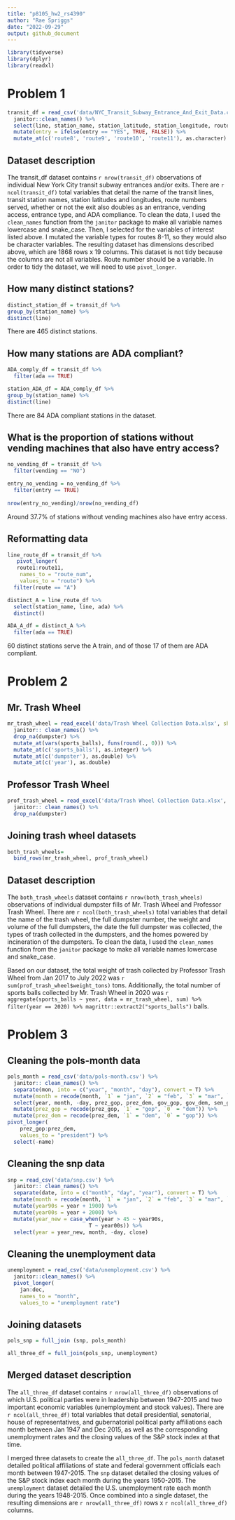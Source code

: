 ```yaml
---
title: "p8105_hw2_rs4390"
author: "Rae Spriggs"
date: "2022-09-29"
output: github_document
---
```


```r
library(tidyverse)
library(dplyr)
library(readxl)
```

# Problem 1

```r
transit_df = read_csv('data/NYC_Transit_Subway_Entrance_And_Exit_Data.csv') %>% 
  janitor::clean_names() %>% 
  select(line, station_name, station_latitude, station_longitude, route1:route11, entry, vending, entrance_type, ada) %>% 
  mutate(entry = ifelse(entry == "YES", TRUE, FALSE)) %>%
  mutate_at(c('route8', 'route9', 'route10', 'route11'), as.character) 

```

## Dataset description 

The transit_df dataset contains `r nrow(transit_df)` observations of individual New York City transit subway entrances and/or exits. There are `r ncol(transit_df)` total variables that detail the name of the transit lines, transit station names, station latitudes and longitudes, route numbers served, whether or not the exit also doubles as an entrance, vending access, entrance type, and ADA compliance. To clean the data, I used the `clean_names` function from the `janitor` package to make all variable names lowercase and snake_case. Then, I selected for the variables of interest listed above. I mutated the variable types for routes 8-11, so they would also be character variables. The resulting dataset has dimensions described above, which are 1868 rows x 19 columns. This dataset is not tidy because the columns are not all variables. Route number should be a variable. In order to tidy the dataset, we will need to use `pivot_longer`. 

## How many distinct stations? 

```r
distinct_station_df = transit_df %>% 
group_by(station_name) %>% 
distinct(line)
```

There are 465 distinct stations.

## How many stations are ADA compliant? 

```r
ADA_comply_df = transit_df %>% 
  filter(ada == TRUE)

station_ADA_df = ADA_comply_df %>% 
group_by(station_name) %>% 
distinct(line)
```

There are 84 ADA compliant stations in the dataset. 

## What is the proportion of stations without vending machines that also have entry access? 
```r
no_vending_df = transit_df %>% 
  filter(vending == "NO")

entry_no_vending = no_vending_df %>% 
  filter(entry == TRUE)
  
nrow(entry_no_vending)/nrow(no_vending_df)
```
Around 37.7% of stations without vending machines also have entry access. 

## Reformatting data 

```r
line_route_df = transit_df %>% 
   pivot_longer(
   route1:route11,
    names_to = "route_num",
    values_to = "route") %>% 
  filter(route == "A")

distinct_A = line_route_df %>% 
  select(station_name, line, ada) %>% 
  distinct() 

ADA_A_df = distinct_A %>% 
  filter(ada == TRUE)
```
60 distinct stations serve the A train, and of those 17 of them are ADA compliant. 

# Problem 2 

## Mr. Trash Wheel
```r
mr_trash_wheel = read_excel('data/Trash Wheel Collection Data.xlsx', sheet = "Mr. Trash Wheel", range = "A2:O550") %>% 
  janitor:: clean_names() %>% 
  drop_na(dumpster) %>% 
  mutate_at(vars(sports_balls), funs(round(., 0))) %>% 
  mutate_at(c('sports_balls'), as.integer) %>% 
  mutate_at(c('dumpster'), as.double) %>% 
  mutate_at(c('year'), as.double)
```

## Professor Trash Wheel 
```r
prof_trash_wheel = read_excel('data/Trash Wheel Collection Data.xlsx', sheet = "Professor Trash Wheel", range = "A2:N97") %>% 
  janitor:: clean_names() %>% 
  drop_na(dumpster)
```

## Joining trash wheel datasets 
```r
both_trash_wheels= 
  bind_rows(mr_trash_wheel, prof_trash_wheel)
```

## Dataset description 

The `both_trash_wheels` dataset contains `r nrow(both_trash_wheels)` observations of individual dumpster fills of Mr. Trash Wheel and Professor Trash Wheel. There are `r ncol(both_trash_wheels)` total variables that detail the name of the trash wheel, the full dumpster number, the weight and volume of the full dumpsters, the date the full dumpster was collected, the types of trash collected in the dumpsters, and the homes powered by incineration of the dumpsters. To clean the data, I used the `clean_names` function from the `janitor` package to make all variable names lowercase and snake_case. 

Based on our dataset, the total weight of trash collected by Professor Trash Wheel from Jan 2017 to July 2022 was `r sum(prof_trash_wheel$weight_tons)` tons. Additionally, the total number of sports balls collected by Mr. Trash Wheel in 2020 was `r aggregate(sports_balls ~ year, data = mr_trash_wheel, sum) %>% filter(year == 2020) %>% magrittr::extract2("sports_balls")` balls.

# Problem 3 

## Cleaning the pols-month data
```r
pols_month = read_csv('data/pols-month.csv') %>% 
  janitor:: clean_names() %>% 
  separate(mon, into = c("year", "month", "day"), convert = T) %>% 
  mutate(month = recode(month, `1` = "jan", `2` = "feb", `3` = "mar", `4` = "apr", `5` = "may", `6` = "jun", `7` = "jul", `8` = "aug", `9` = "sep", `10` = "oct", `11` = "nov", `12` = "dec")) %>% 
  select(year, month, -day, prez_gop, prez_dem, gov_gop, gov_dem, sen_gop, sen_dem, rep_gop, rep_dem) %>% 
  mutate(prez_gop = recode(prez_gop, `1` = "gop", `0` = "dem")) %>% 
  mutate(prez_dem = recode(prez_dem, `1` = "dem", `0` = "gop")) %>% 
pivot_longer(
    prez_gop:prez_dem,
    values_to = "president") %>% 
  select(-name)

```

## Cleaning the snp data 

```r
snp = read_csv('data/snp.csv') %>% 
  janitor:: clean_names() %>% 
  separate(date, into = c("month", "day", "year"), convert = T) %>%
  mutate(month = recode(month, `1` = "jan", `2` = "feb", `3` = "mar", `4` = "apr", `5` = "may", `6` = "jun", `7` = "jul", `8` = "aug", `9` = "sep", `10` = "oct", `11` = "nov", `12` = "dec")) %>% 
  mutate(year90s = year + 1900) %>%
  mutate(year00s = year + 2000) %>%
  mutate(year_new = case_when(year > 45 ~ year90s,
                          T ~ year00s)) %>%
  select(year = year_new, month, -day, close)

```

## Cleaning the unemployment data

```r
unemployment = read_csv('data/unemployment.csv') %>% 
  janitor::clean_names() %>% 
  pivot_longer(
    jan:dec,
    names_to = "month",
    values_to = "unemployment rate") 

```

## Joining datasets 

```r
pols_snp = full_join (snp, pols_month)

all_three_df = full_join(pols_snp, unemployment)
```

## Merged dataset description 
The `all_three_df` dataset contains `r nrow(all_three_df)` observations of which U.S. political parties were in leadership between 1947-2015 and two important economic variables (unemployment and stock values). There are `r ncol(all_three_df)` total variables that detail presidential, senatorial, house of representatives, and gubernatorial political party affiliations each month between Jan 1947 and Dec 2015, as well as the corresponding unemployment rates and the closing values of the S&P stock index at that time. 

I merged three datasets to create the `all_three_df`. The `pols_month` dataset detailed political affiliations of state and federal government officials each month between 1947-2015. The `snp` dataset detailed the closing values of the S&P stock index each month during the years 1950-2015. The `unemployment` dataset detailed the U.S. unemployment rate each month during the years 1948-2015. Once combined into a single dataset, the resulting dimensions are `r nrow(all_three_df)` rows x `r ncol(all_three_df)` columns.



